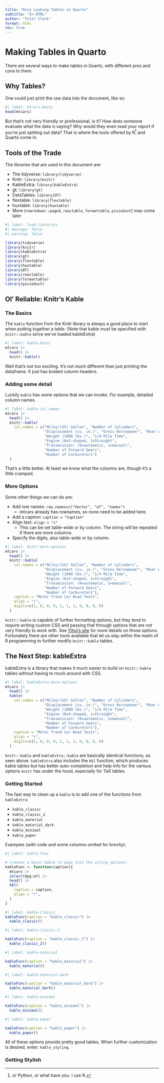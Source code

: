 ```yaml
---
title: "Nice Looking Tables in Quarto"
subtitle: "In HTML"
author: "Tyler Clark"
format: html
toc: true
---
```


# Making Tables in Quarto

There are several ways to make tables in Quarto, with 
  different pros and cons to them.
  
  
## Why Tables?

One could just print the raw data into the document, like so:

```r
#| label: mtcars-basic
head(mtcars)
```

But that's not very friendly or professional, is it? 
  How does someone evaluate what the data is saying?
  Why would they even read your report if you're just spitting
  out data? That is where the tools offered by 
  R^[or Python, or what have you. I use R.] and Quarto
  come in. 


## Tools of the Trade

The libraries that are used in this document are:

- The tidyverse: `library(tidyverse)`
- Knitr: `library(knitr)`
- KableExtra: `library(kableExtra)`
- gt: `library(gt)`
- DataTables: `library(DT)`
- flextable: `library(flextable)`
- huxtable: `library(huxtable)`
- More (`rmarkdown::paged`, `reactable`, `formattable`, `pixiedust`) may come later

```r
#| label: load-libraries
#| message: false
#| warning: false

library(tidyverse)
library(knitr)
library(kableExtra)
library(gt)
library(flextable)
library(huxtable)
library(DT)
library(reactable)
library(formattable)
library(pixiedust)

```


## Ol' Reliable: Knitr's Kable

### The Basics

The `kable` function from the Knitr library is always a good place 
  to start when putting together a table.
  (Note that kable must be specified with `knitr::kable` since we've
  loaded kableExtra)
  
```r
#| label: kable-basic
mtcars |> 
  head() |> 
  knitr::kable()
```

Well that's not too exciting. It's not much different than just 
  printing the dataframe. It just has bolded column headers. 
  
  
### Adding some detail

Luckily `kable` has some options that we can invoke.
  For example, detailed column names.

```r
#| label: kable-col_names
mtcars |> 
  head() |> 
  knitr::kable(
    col.names = c("Miles/(US) Gallon", "Number of Cylinders",
                  "Displacement (cu. in.)", "Gross Horsepower", "Rear Axle Ratio",
                  "Weight (1000 lbs.)", "1/4 Mile Time", 
                  "Engine (0=V-shaped, 1=Straight",
                  "Transmission: (0=automatic, 1=manual)",
                  "Number of Forward Gears",
                  "Number of Carburetors")
  )
```

That's a little better. At least we know what the columns are, 
  though it's a little cramped.
  
### More Options

  Some other things we can do are:
  
  - Add row names: `row.names=c("Vector", "of", "names")`
    - mtcars already has rownames, so none need to be added here.
  - Add a caption: `caption = "Caption"`
  - Align text: `align = "c"`
    - This can be set table-wide or by column. The string will be repeated
  if there are more columns.
  - Specify the digits, also table-wide or by column.
  
```r
#| label: knitr-more-options
mtcars |> 
  head() |> 
  knitr::kable(
    col.names = c("Miles/(US) Gallon", "Number of Cylinders",
                  "Displacement (cu. in.)", "Gross Horsepower", "Rear Axle Ratio",
                  "Weight (1000 lbs.)", "1/4 Mile Time", 
                  "Engine (0=V-shaped, 1=Straight",
                  "Transmission: (0=automatic, 1=manual)",
                  "Number of Forward Gears",
                  "Number of Carburetors"),
    caption = "Motor Trend Car Road Tests",
    align = "r",
    digits=c(1, 0, 0, 0, 2, 1, 1, 0, 0, 0, 0)
  )
```

`knitr::kable` is capable of further formatting options, but they tend
  to require writing custom CSS and passing that through options
  that are not very friendly to work with. See 
  [Yihui's site](https://bookdown.org/yihui/rmarkdown-cookbook/kable.html#customize-html-tables)
  for more details on those options. 
  Fortunately there are other tools available that let us stay within
  the realm of R programming to further modify `knitr::kable` tables.
  
## The Next Step: kableExtra

kableExtra is a library that makes it much easier to build on 
  `knitr::kable` tables without having to muck around with CSS. 
  
```r
#| label: kableExtra-more-options
mtcars |> 
  head() |> 
  kable(
    col.names = c("Miles/(US) Gallon", "Number of Cylinders",
                  "Displacement (cu. in.)", "Gross Horsepower", "Rear Axle Ratio",
                  "Weight (1000 lbs.)", "1/4 Mile Time", 
                  "Engine (0=V-shaped, 1=Straight",
                  "Transmission: (0=automatic, 1=manual)",
                  "Number of Forward Gears",
                  "Number of Carburetors"),
    caption = "Motor Trend Car Road Tests",
    align = "r",
    digits=c(1, 0, 0, 0, 2, 1, 1, 0, 0, 0, 0)
  )
```

`knitr::kable` and `kableExtra::kable` are basically identical functions,
  as seen above. `kableExtra` also includes the `kbl` function, which
  produces kable tables but has better auto-completion and help info 
  for the various options `knitr` has under the hood, especially for
  TeX tables.
  
### Getting Started

The fast way to clean up a `kable` is to add one of the functions
  from `kableExtra`:
  
  - `kable_classic`
  - `kable_classic_2`
  - `kable_material`
  - `kable_material_dark`
  - `kable_minimal`
  - `kable_paper`
  

Examples (with code and some columns omited for brevity):

```r
#| label: kable-func

# creates a basic kable to pipe into the syling options:
kableFunc <- function(caption){
  mtcars |> 
  select(mpg:wt) |> 
  head() |> 
  kbl(
    caption = caption,
    align = "r",
  )
}
```



```r
#| label: kable-classic
kableFunc(caption = "kable_classic") |> 
  kable_classic()
```

```r
#| label: kable-classic-2

kableFunc(caption = "kable_classic_2") |> 
  kable_classic_2()
```

```r
#| label: kable-material

kableFunc(caption = "kable_material") |> 
  kable_material()
```

```r
#| label: kable-material-dark

kableFunc(caption = "kable_material_dark") |> 
  kable_material_dark()
```

```r
#| label: kable-minimal

kableFunc(caption = "kable_minimal") |> 
  kable_minimal()
```

```r
#| label: kable-paper

kableFunc(caption = "kable_paper") |> 
  kable_paper()
```

All of these options provide pretty good tables. 
When further customization is desired, enter: `kable_styling`.

### Getting Stylish

